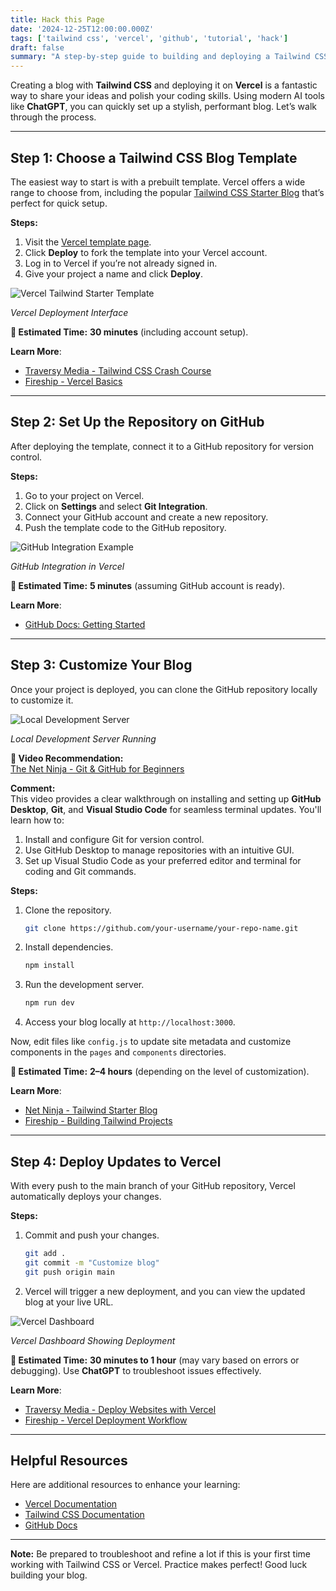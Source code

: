 ```yaml
---
title: Hack this Page
date: '2024-12-25T12:00:00.000Z'
tags: ['tailwind css', 'vercel', 'github', 'tutorial', 'hack']
draft: false
summary: "A step-by-step guide to building and deploying a Tailwind CSS blog."
---
```


Creating a blog with **Tailwind CSS** and deploying it on **Vercel** is a fantastic way to share your ideas and polish your coding skills. Using modern AI tools like **ChatGPT**, you can quickly set up a stylish, performant blog. Let’s walk through the process.

---

## **Step 1: Choose a Tailwind CSS Blog Template**

The easiest way to start is with a prebuilt template. Vercel offers a wide range to choose from, including the popular [Tailwind CSS Starter Blog](https://tailwindcss.com/) that’s perfect for quick setup.

**Steps:**
1. Visit the [Vercel template page](https://vercel.com/templates/next.js/tailwind-css-starter-blog).
2. Click **Deploy** to fork the template into your Vercel account.
3. Log in to Vercel if you’re not already signed in.
4. Give your project a name and click **Deploy**.

<div style={{ textAlign: "center" }}>
  <img src="/static/images/vercel-tailwind.jpg" alt="Vercel Tailwind Starter Template" />
  <p><em>Vercel Deployment Interface</em></p>
</div>

**📌 Estimated Time:** **30 minutes** (including account setup).

**Learn More**:  
- [Traversy Media - Tailwind CSS Crash Course](https://www.youtube.com/watch?v=dFgzHOX84xQ)  
- [Fireship - Vercel Basics](https://www.youtube.com/watch?v=4wD00RT6d-g)  

---

## **Step 2: Set Up the Repository on GitHub**

After deploying the template, connect it to a GitHub repository for version control.

**Steps:**
1. Go to your project on Vercel.
2. Click on **Settings** and select **Git Integration**.
3. Connect your GitHub account and create a new repository.
4. Push the template code to the GitHub repository.

<div style={{ textAlign: "center" }}>
  <img src="/static/images/github.png" alt="GitHub Integration Example" />
  <p><em>GitHub Integration in Vercel</em></p>
</div>

**📌 Estimated Time:** **5 minutes** (assuming GitHub account is ready).

**Learn More**:  
- [GitHub Docs: Getting Started](https://docs.github.com/en/get-started)  

---

## **Step 3: Customize Your Blog**

Once your project is deployed, you can clone the GitHub repository locally to customize it.

<div style={{ textAlign: "center" }}>
  <img src="/static/images/git-install.jpg" alt="Local Development Server" />
  <p><em>Local Development Server Running</em></p>
</div>

**🎥 Video Recommendation:**  
[The Net Ninja - Git & GitHub for Beginners](https://www.youtube.com/watch?v=RGOj5yH7evk)

**Comment:**  
This video provides a clear walkthrough on installing and setting up **GitHub Desktop**, **Git**, and **Visual Studio Code** for seamless terminal updates. You'll learn how to:  
1. Install and configure Git for version control.  
2. Use GitHub Desktop to manage repositories with an intuitive GUI.  
3. Set up Visual Studio Code as your preferred editor and terminal for coding and Git commands.

**Steps:**
1. Clone the repository.  
   ```bash
   git clone https://github.com/your-username/your-repo-name.git
   ```
2. Install dependencies.  
   ```bash
   npm install
   ```  
3. Run the development server.  
   ```bash
   npm run dev
   ```    
4. Access your blog locally at `http://localhost:3000`.

Now, edit files like `config.js` to update site metadata and customize components in the `pages` and `components` directories.

**📌 Estimated Time:** **2–4 hours** (depending on the level of customization).

**Learn More**:  
- [Net Ninja - Tailwind Starter Blog](https://www.youtube.com/watch?v=1aXLVRSDNOw)  
- [Fireship - Building Tailwind Projects](https://www.youtube.com/watch?v=kPLbd1BzOjI)  

---

## **Step 4: Deploy Updates to Vercel**

With every push to the main branch of your GitHub repository, Vercel automatically deploys your changes.

**Steps:**
1. Commit and push your changes.  
   ```bash
   git add .
   git commit -m "Customize blog"
   git push origin main
   ```
2. Vercel will trigger a new deployment, and you can view the updated blog at your live URL.

<div style={{ textAlign: "center" }}>
  <img src="/static/images/vercel-dashboard.png" alt="Vercel Dashboard" />
  <p><em>Vercel Dashboard Showing Deployment</em></p>
</div>

**📌 Estimated Time:** **30 minutes to 1 hour** (may vary based on errors or debugging). Use **ChatGPT** to troubleshoot issues effectively.

**Learn More**:  
- [Traversy Media - Deploy Websites with Vercel](https://www.youtube.com/watch?v=mT3-0xIoD8k)  
- [Fireship - Vercel Deployment Workflow](https://www.youtube.com/watch?v=srGXHghGw6A)  

---

## **Helpful Resources**

Here are additional resources to enhance your learning:  
- [Vercel Documentation](https://vercel.com/docs)  
- [Tailwind CSS Documentation](https://tailwindcss.com/docs)  
- [GitHub Docs](https://docs.github.com/)  

---

**Note:** Be prepared to troubleshoot and refine a lot if this is your first time working with Tailwind CSS or Vercel. Practice makes perfect! Good luck building your blog.
